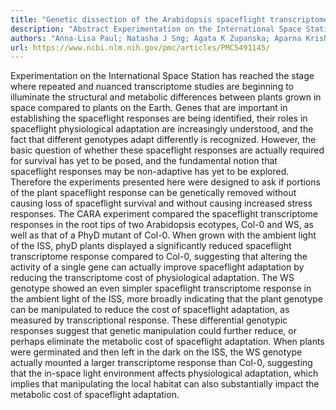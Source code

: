 ```yaml
---
title: "Genetic dissection of the Arabidopsis spaceflight transcriptome: Are some responses dispensable for the physiological adaptation of plants to spaceflight?"
description: "Abstract Experimentation on the International Space Station has reached the stage where repeated and nuanced transcriptome studies are beginning to illuminate the structural and metabolic differences ..."
authors: "Anna-Lisa Paul; Natasha J Sng; Agata K Zupanska; Aparna Krishnamurthy; Eric R Schultz; Robert J Ferl; Jin-Song Zhang"
url: https://www.ncbi.nlm.nih.gov/pmc/articles/PMC5491145/
---
```


Experimentation on the International Space Station has reached the stage where repeated and nuanced transcriptome studies are beginning to illuminate the structural and metabolic differences between plants grown in space compared to plants on the Earth. Genes that are important in establishing the spaceflight responses are being identified, their roles in spaceflight physiological adaptation are increasingly understood, and the fact that different genotypes adapt differently is recognized. However, the basic question of whether these spaceflight responses are actually required for survival has yet to be posed, and the fundamental notion that spaceflight responses may be non-adaptive has yet to be explored. Therefore the experiments presented here were designed to ask if portions of the plant spaceflight response can be genetically removed without causing loss of spaceflight survival and without causing increased stress responses. The CARA experiment compared the spaceflight transcriptome responses in the root tips of two Arabidopsis ecotypes, Col-0 and WS, as well as that of a PhyD mutant of Col-0. When grown with the ambient light of the ISS, phyD plants displayed a significantly reduced spaceflight transcriptome response compared to Col-0, suggesting that altering the activity of a single gene can actually improve spaceflight adaptation by reducing the transcriptome cost of physiological adaptation. The WS genotype showed an even simpler spaceflight transcriptome response in the ambient light of the ISS, more broadly indicating that the plant genotype can be manipulated to reduce the cost of spaceflight adaptation, as measured by transcriptional response. These differential genotypic responses suggest that genetic manipulation could further reduce, or perhaps eliminate the metabolic cost of spaceflight adaptation. When plants were germinated and then left in the dark on the ISS, the WS genotype actually mounted a larger transcriptome response than Col-0, suggesting that the in-space light environment affects physiological adaptation, which implies that manipulating the local habitat can also substantially impact the metabolic cost of spaceflight adaptation.
